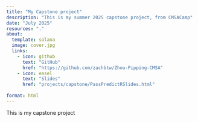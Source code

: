 ```yaml
---
title: "My Capstone project"
description: "This is my summer 2025 capstone project, from CMSACamp"
date: "July 2025"
resources: "."
about:
  template: solana
  image: cover.jpg
  links:
    - icon: github
      text: "GitHub"
      href: "https://github.com/zachbtw/Zhou-Pipping-CMSA"
    - icon: easel
      text: "Slides"
      href: "projects/capstone/PassPredictRSlides.html"
    
format: html
---
```


This is my capstone project
